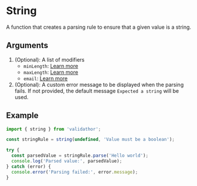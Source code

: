 # String

A function that creates a parsing rule to ensure that a given value is a string.

## Arguments

1. (Optional): A list of modifiers
   - `minLength`: [Learn more](/modifiers/min-length)
   - `maxLength`: [Learn more](/modifiers/max-length)
   - `email`: [Learn more](/modifiers/email)
2. (Optional): A custom error message to be displayed when the parsing fails. If not provided, the default message `Expected a string` will be used.

## Example

```ts
import { string } from 'validathor';

const stringRule = string(undefined, 'Value must be a boolean');

try {
  const parsedValue = stringRule.parse('Hello world');
  console.log('Parsed value:', parsedValue);
} catch (error) {
  console.error('Parsing failed:', error.message);
}
```